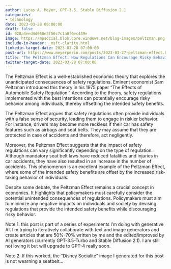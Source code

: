 ```yaml
---
author: Lucas A. Meyer, GPT-3.5, Stable Diffusion 2.1
categories:
- technology
date: 2023-03-28 06:00:00
draft: false
id: 928a4eed4d050e3f56c7c1a0f0ec439e
image: https://mpsocial.blob.core.windows.net/blog-images/peltzman.png
include-in-header: _msft-clarity.html
linkedin-target-date: 2023-03-28 07:00:00
post-url: https://www.meyerperin.com/posts/2023-03-27-peltzman-effect.html
title: 'The Peltzman Effect: How Regulations Can Encourage Risky Behavior'
twitter-target-date: 2023-03-28 07:00:00
---
```


The Peltzman Effect is a well-established economic theory that explores the unanticipated consequences of safety regulations. Eminent economist Sam Peltzman introduced this theory in his 1975 paper "The Effects of Automobile Safety Regulation." According to the theory, safety regulations implemented with the best intentions can potentially encourage risky behavior among individuals, thereby offsetting the intended safety benefits.

The Peltzman Effect argues that safety regulations often provide individuals with a false sense of security, leading them to engage in riskier behavior. For instance, drivers may become more reckless if their car has safety features such as airbags and seat belts. They may assume that they are protected in case of accidents and therefore, act negligently. 

Moreover, the Peltzman Effect suggests that the impact of safety regulations can vary significantly depending on the type of regulation. Although mandatory seat belt laws have reduced fatalities and injuries in car accidents, they have also resulted in an increase in the number of accidents. This phenomenon is an excellent example of the Peltzman Effect, where some of the intended safety benefits are offset by the increased risk-taking behavior of individuals.

Despite some debate, the Peltzman Effect remains a crucial concept in economics. It highlights that policymakers must carefully consider the potential unintended consequences of regulations. Policymakers must aim to minimize any negative impacts on individuals and society by devising regulations that provide the intended safety benefits while discouraging risky behavior.

Note 1: this post is part of a series of experiments I'm doing with generative AI. I'm trying to iteratively collaborate with text and image generators and create articles that are 50%-70% written by me and the edited/improved by AI generators (currently GPT-3.5-Turbo and Stable Diffusion 2.1). I am still not loving it but will upgrade to GPT-4 really soon.

Note 2: If this worked, the "Disney Socialite" image I generated for this post is not wearning a seatbelt...